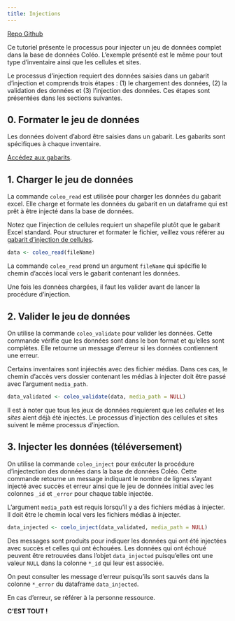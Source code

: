 ```yaml
---
title: Injections
---
```



[Repo Github](https://github.com/ReseauBiodiversiteQuebec/rcoleo/blob/master/docs/injection-donnees.md)


Ce tutoriel présente le processus pour injecter un jeu de données complet dans la base de données Coléo. L'exemple présenté est le même pour tout type d'inventaire ainsi que les cellules et sites.

Le processus d'injection requiert des données saisies dans un gabarit d'injection et comprends trois étapes : (1) le chargement des données, (2) la validation des données et (3) l'injection des données. Ces étapes sont présentées dans les sections suivantes.


## 0. Formater le jeu de données

Les données doivent d'abord être saisies dans un gabarit. Les gabarits sont spécifiques à chaque inventaire. 

[Accédez aux gabarits](gabarits/).


## 1. Charger le jeu de données

La commande `coleo_read` est utilisée pour charger les données du gabarit excel. Elle charge et formate les données du gabarit en un dataframe qui est prêt à être injecté dans la base de données.

Notez que l'injection de cellules requiert un shapefile plutôt que le gabarit Excel standard. Pour structurer et formater le fichier, veillez vous référer au [gabarit d'injection de cellules](gabarits/COLEO_cellules_template.xlsx).

```r
data <- coleo_read(fileName)
```

La commande `coleo_read` prend un argument `fileName` qui spécifie le chemin d'accès local vers le gabarit contenant les données.

Une fois les données chargées, il faut les valider avant de lancer la procédure d'injection.


## 2. Valider le jeu de données

On utilise la commande `coleo_validate` pour valider les données. Cette commande vérifie que les données sont dans le bon format et qu'elles sont complètes. Elle retourne un message d'erreur si les données contiennent une erreur.

Certains inventaires sont injéectés avec des fichier médias. Dans ces cas, le chemin d'accès vers dossier contenant les médias à injecter doit être passé avec l'argument `media_path`.

```r
data_validated <- coleo_validate(data, media_path = NULL)
```

Il est à noter que tous les jeux de données requierent que les *cellules* et les *sites* aient déjà été injectés. Le processus d'injection des cellules et sites suivent le même processus d'injection.


## 3. Injecter les données (téléversement)

On utilise la commande `coleo_inject` pour exécuter la procédure d'injectection des données dans la base de données Coléo. Cette commande retourne un message indiquant le nombre de lignes s'ayant injecté avec succès et erreur ainsi que le jeu de données initial avec les colonnes `_id` et `_error` pour chaque table injectée.

L'argument `media_path` est requis lorsqu'il y a des fichiers médias à injecter. Il doit être le chemin local vers les fichiers médias à injecter.

```r
data_injected <- coelo_inject(data_validated, media_path = NULL)
```

Des messages sont produits pour indiquer les données qui ont été injectées avec succès et celles qui ont échouées. Les données qui ont échoué peuvent être retrouvées dans l'objet `data_injected` puisqu'elles ont une valeur `NULL` dans la colonne `*_id` qui leur est associée.

On peut consulter les message d'erreur puisqu'ils sont sauvés dans la colonne `*_error` du dataframe `data_injected`.

En cas d'erreur, se référer à la personne ressource.

**C'EST TOUT !**